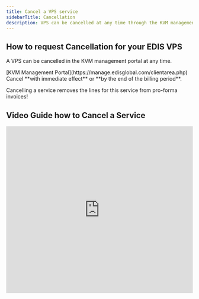 ```yaml
---
title: Cancel a VPS service
sidebarTitle: Cancellation
description: VPS can be cancelled at any time through the KVM management portal. Users need to login to the VPS Management Portal, locate the VPS in the Services tab, and click "Request Cancellation".
---
```


## How to request Cancellation for your EDIS VPS

A VPS can be cancelled in the KVM management portal at any time.

<Steps>
  <Step title="Log in to your">
    [KVM Management Portal](https://manage.edisglobal.com/clientarea.php)
  </Step>

  <Step title="Locate your VPS in the Services tab" />

  <Step title="and click &#x22;Request Cancellation&#x22;">
    Cancel **with immediate effect** or **by the end of the billing period**.
  </Step>
</Steps>

Cancelling a service removes the lines for this service from pro-forma invoices!

## Video Guide how to Cancel a Service

<iframe width="100%" height="450" src="https://www.loom.com/embed/206825b87a894704af333b9fb57a5a2b?sid=7a6cf401-af9b-4494-b44d-8a95f12927ff" frameborder="0" allow="accelerometer; clipboard-write; encrypted-media; gyroscope; picture-in-picture" allowfullscreen />

<Note>
  Our services are based on **MONTHLY subscriptions** rather than daily. We
  understand that sometimes you may need to discontinue a service prior to the
  completion of the subscription period. Unfortunately, in those cases, **we
  cannot provide a refund** for any portion of the subscription that has already
  been paid. We apologize for any inconvenience this may cause.
</Note>



## ⏳ Simplified VPS expiration workflow

This timetable shows what happens when you set a plan to expire, and when we delete VPS from our disks.

| **Day**  | **Event**                       | **Action**                       |
| -------- | ------------------------------- | -------------------------------- |
|          |                                 |                                  |
|          |                                 |                                  |
|          |                                 |                                  |
|          |                                 |                                  |
|          |                                 |                                  |
|          |                                 |                                  |
| 0        | Cancellation (expiry) submitted | Service continues until due date |
| 0        | Invoice cancelled               | or service removed from invoice  |
| due date | ⏸️ ❌ Termination                 | VPS agreement ends               |
| +6d      | 🗑️ Data Deletion                 | VPS deletion                     |

## ⏳ Simplified VPS immediate cancellation workflow

This timetable shows what happens when you submit an immediate cancellation request, and when we delete VPS from our disks.

| **Day** | **Event**                          | **Action**                        |
| ------- | ---------------------------------- | --------------------------------- |
| 0       | Cancellation (immediate) submitted | Service stops working immediately |
| 0       | Invoice cancelled                  | or service removed from invoice   |
| 0       | ⏸️ ❌ Termination                    | VPS agreement ends                |
| +6d     | 🗑️ Data Deletion                    | VPS deletion                      |
|         |                                    |                                   |
|         |                                    |                                   |
|         |                                    |                                   |
|         |                                    |                                   |
|         |                                    |                                   |
|         |                                    |                                   |

## 